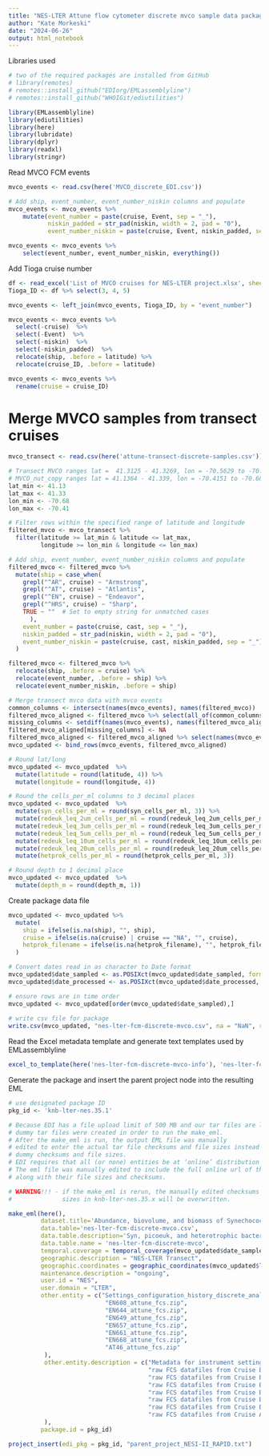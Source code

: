 ```yaml
---
title: "NES-LTER Attune flow cytometer discrete mvco sample data package assembly"
author: "Kate Morkeski"
date: "2024-06-26"
output: html_notebook
---
```


Libraries used

```r
# two of the required packages are installed from GitHub
# library(remotes)
# remotes::install_github("EDIorg/EMLassemblyline")
# remotes::install_github("WHOIGit/ediutilities")

library(EMLassemblyline)
library(ediutilities)
library(here)
library(lubridate)
library(dplyr)
library(readxl)
library(stringr)

```
Read MVCO FCM events

```r
mvco_events <- read.csv(here('MVCO_discrete_EDI.csv'))

# Add ship, event_number, event_number_niskin columns and populate
mvco_events <- mvco_events %>%
    mutate(event_number = paste(cruise, Event, sep = "_"),
           niskin_padded = str_pad(niskin, width = 2, pad = "0"),
           event_number_niskin = paste(cruise, Event, niskin_padded, sep = "_"))

mvco_events <- mvco_events %>%
    select(event_number, event_number_niskin, everything())

```
Add Tioga cruise number

```r

df <- read_excel('List of MVCO cruises for NES-LTER project.xlsx', sheet = "catalog", skip = 6)
Tioga_ID <- df %>% select(3, 4, 5)

mvco_events <- left_join(mvco_events, Tioga_ID, by = "event_number")

mvco_events <- mvco_events %>%
  select(-cruise)  %>%
  select(-Event)  %>%
  select(-niskin)  %>%
  select(-niskin_padded)  %>%
  relocate(ship, .before = latitude) %>%
  relocate(cruise_ID, .before = latitude)

mvco_events <- mvco_events %>%
  rename(cruise = cruise_ID)  

```

# Merge MVCO samples from transect cruises

```r
mvco_transect <- read.csv(here('attune-transect-discrete-samples.csv'))

# Transect MVCO ranges lat =  41.3125 - 41.3269, lon = -70.5629 to -70.5857
# MVCO_nut_copy ranges lat = 41.1364 - 41.339, lon = -70.4151 to -70.6839
lat_min <- 41.13
lat_max <- 41.33
lon_min <- -70.68
lon_max <- -70.41

# Filter rows within the specified range of latitude and longitude
filtered_mvco <- mvco_transect %>%
  filter(latitude >= lat_min & latitude <= lat_max,
         longitude >= lon_min & longitude <= lon_max)

# Add ship, event_number, event_number_niskin columns and populate
filtered_mvco <- filtered_mvco %>%
  mutate(ship = case_when(
    grepl("^AR", cruise) ~ "Armstrong",
    grepl("^AT", cruise) ~ "Atlantis",
    grepl("^EN", cruise) ~ "Endeavor",
    grepl("^HRS", cruise) ~ "Sharp",
    TRUE ~ ""  # Set to empty string for unmatched cases
      ),
    event_number = paste(cruise, cast, sep = "_"),
    niskin_padded = str_pad(niskin, width = 2, pad = "0"),
    event_number_niskin = paste(cruise, cast, niskin_padded, sep = "_"), 
  )

filtered_mvco <- filtered_mvco %>%
  relocate(ship, .before = cruise) %>%
  relocate(event_number, .before = ship) %>%
  relocate(event_number_niskin, .before = ship)

# Merge transect mvco data with mvco events
common_columns <- intersect(names(mvco_events), names(filtered_mvco))
filtered_mvco_aligned <- filtered_mvco %>% select(all_of(common_columns))
missing_columns <- setdiff(names(mvco_events), names(filtered_mvco_aligned))
filtered_mvco_aligned[missing_columns] <- NA
filtered_mvco_aligned <- filtered_mvco_aligned %>% select(names(mvco_events))
mvco_updated <- bind_rows(mvco_events, filtered_mvco_aligned)

# Round lat/long
mvco_updated <- mvco_updated  %>% 
  mutate(latitude = round(latitude, 4)) %>% 
  mutate(longitude = round(longitude, 4))

# Round the cells_per_ml columns to 3 decimal places
mvco_updated <- mvco_updated  %>% 
  mutate(syn_cells_per_ml = round(syn_cells_per_ml, 3)) %>% 
  mutate(redeuk_leq_2um_cells_per_ml = round(redeuk_leq_2um_cells_per_ml, 3)) %>% 
  mutate(redeuk_leq_3um_cells_per_ml = round(redeuk_leq_3um_cells_per_ml, 3)) %>% 
  mutate(redeuk_leq_5um_cells_per_ml = round(redeuk_leq_5um_cells_per_ml, 3)) %>% 
  mutate(redeuk_leq_10um_cells_per_ml = round(redeuk_leq_10um_cells_per_ml, 3)) %>% 
  mutate(redeuk_leq_20um_cells_per_ml = round(redeuk_leq_20um_cells_per_ml, 3)) %>% 
  mutate(hetprok_cells_per_ml = round(hetprok_cells_per_ml, 3))

# Round depth to 1 decimal place
mvco_updated <- mvco_updated  %>% 
  mutate(depth_m = round(depth_m, 1))

```

Create package data file

```r

mvco_updated <- mvco_updated %>%
  mutate(
    ship = ifelse(is.na(ship), "", ship),
    cruise = ifelse(is.na(cruise) | cruise == "NA", "", cruise),
    hetprok_filename = ifelse(is.na(hetprok_filename), "", hetprok_filename),
  )

# Convert dates read in as character to Date format 
mvco_updated$date_sampled <- as.POSIXct(mvco_updated$date_sampled, format = "%Y-%m-%d %H:%M:%S")
mvco_updated$date_processed <- as.POSIXct(mvco_updated$date_processed, format = "%Y-%m-%d")

# ensure rows are in time order
mvco_updated <- mvco_updated[order(mvco_updated$date_sampled),]
  
# write csv file for package
write.csv(mvco_updated, "nes-lter-fcm-discrete-mvco.csv", na = "NaN", row.names = FALSE)

```

Read the Excel metadata template and generate text templates used by
EMLassemblyline

```r
excel_to_template(here('nes-lter-fcm-discrete-mvco-info'), 'nes-lter-fcm-discrete-mvco', rights='CCBY', file_type=".md")
```
Generate the package and insert the parent project node into the resulting EML

```r
# use designated package ID
pkg_id <- 'knb-lter-nes.35.1'

# Because EDI has a file upload limit of 500 MB and our tar files are larger,
# dummy tar files were created in order to run the make_eml.
# After the make_eml is run, the output EML file was manually
# edited to enter the actual tar file checksums and file sizes instead of the
# dummy checksums and file sizes.
# EDI requires that all (or none) entities be at ‘online’ distribution for evaluation.
# The eml file was manually edited to include the full online url of the two .csv files,
# along with their file sizes and checksums.

# WARNING!!! - if the make_eml is rerun, the manually edited checksums and file
#              sizes in knb-lter-nes.35.x will be overwritten.

make_eml(here(),
         dataset.title='Abundance, biovolume, and biomass of Synechococcus, eukaryote pico- and nano- phytoplankton, and heterotrophic bacteria from flow cytometry for water column bottle samples on NES-LTER Transect cruises, ongoing since 2018',
         data.table='nes-lter-fcm-discrete-mvco.csv',
         data.table.description='Syn, picoeuk, and heterotrophic bacteria cell, biovolume, and biomass concentration from discrete water column samples on NES-LTER cruises',
         data.table.name = 'nes-lter-fcm-discrete-mvco',
         temporal.coverage = temporal_coverage(mvco_updated$date_sampled),
         geographic.description = "NES-LTER Transect",
         geographic.coordinates = geographic_coordinates(mvco_updated$latitude, mvco_updated$longitude),
         maintenance.description = "ongoing",
         user.id = "NES",
         user.domain = "LTER",
         other.entity = c("Settings_configuration_history_discrete_analysis.csv",
                           "EN608_attune_fcs.zip",
                           "EN644_attune_fcs.zip",
                           "EN649_attune_fcs.zip",
                           "EN657_attune_fcs.zip",
                           "EN661_attune_fcs.zip",
                           "EN668_attune_fcs.zip",
                           "AT46_attune_fcs.zip"
          ),
          other.entity.description = c("Metadata for instrument settings configuration",
                                       "raw FCS datafiles from Cruise EN608",
                                       "raw FCS datafiles from Cruise EN644",
                                       "raw FCS datafiles from Cruise EN649",
                                       "raw FCS datafiles from Cruise EN657",
                                       "raw FCS datafiles from Cruise EN661",
                                       "raw FCS datafiles from Cruise EN668",
                                       "raw FCS datafiles from Cruise AT46"
          ),
         package.id = pkg_id)

project_insert(edi_pkg = pkg_id, "parent_project_NESI-II_RAPID.txt")
```
